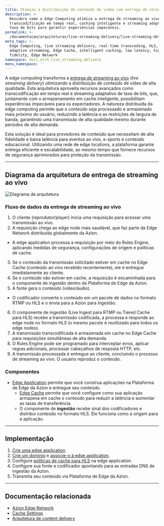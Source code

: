 ```yaml
---
title: Otimize a distribuição de conteúdo de vídeo com entrega de streaming ao vivo
description: >-
  Descubra como a Edge Computing otimiza a entrega de streaming ao vivo usando
  transcodificação em tempo real, caching inteligente e streaming adaptativo de
  taxa de bits para garantir experiências impecáveis.
permalink: >-
  /documentacao/arquiteturas/live-streaming-delivery/live-streaming-delivery-com-hls/
meta_tags: >-
  Edge Computing, live streaming delivery, real-time transcoding, HLS, bitrate
  adaptive streaming, Edge Cache, intelligent caching, low latency, high
  fidelity, Edge Network
namespace: docs_arch_live_streaming_delivery
menu_namespace: ''
---
```


A edge computing transforma a [entrega de streaming ao vivo](https://www.azion.com/pt-br/solucoes/live-streaming/) (*live streaming delivery*) otimizando a distribuição de conteúdo de vídeo de alta qualidade. Esta arquitetura aproveita recursos avançados como transcodificação em tempo real e streaming adaptativo de taxa de bits, que, juntamente com o armazenamento em cache inteligente, possibilitam experiências impecáveis para os espectadores. A natureza distribuída da edge computing permite que o conteúdo seja processado e armazenado mais próximo do usuário, reduzindo a latência e as restrições de largura de banda, garantindo uma transmissão de alta qualidade mesmo durante períodos de alta demanda.

Esta solução é ideal para provedores de conteúdo que necessitam de alta fidelidade e baixa latência para eventos ao vivo, e-sports e conteúdo educacional. Utilizando uma rede de edge locations, a plataforma garante entrega eficiente e escalabilidade, ao mesmo tempo que fornece recursos de segurança aprimorados para proteção da transmissão.

---

## Diagrama da arquitetura de entrega de streaming ao vivo

![Diagrama de arquitetura](/assets/docs/images/uploads/diagram-live-streaming-delivery.png)

### Fluxo de dados da entrega de streaming ao vivo

1. O cliente (reprodutor/player) inicia uma requisição para acessar uma transmissão ao vivo.
2. A requisição chega ao edge node mais saudável, que faz parte da Edge Network distribuída globalmente da Azion.
- A edge application processa a requisição por meio do Rules Engine, aplicando medidas de segurança, configurações de origem e políticas de cache.
3. Se o conteúdo da transmissão solicitado estiver em cache no Edge Cache (conteúdo ao vivo recebido recentemente), ele é entregue imediatamente ao cliente.
4. Se o conteúdo não estiver em cache, a requisição é encaminhada para o componente de ingestão dentro da Plataforma de Edge da Azion.
5.  A fonte gera o conteúdo (vídeo/áudio).
- O codificador converte o conteúdo em um pacote de dados no formato RTMP ou HLS e o envia para a Azion para ingestão.
6. O componente de ingestão (Live Ingest para RTMP ou Tiered Cache para HLS) recebe a transmissão codificada, a processa e responde ao edge node no formato HLS (o mesmo pacote é reutilizado para todos os edge nodes).
7. A transmissão transcodificada é armazenada em cache no Edge Cache para requisições simultâneas de alta demanda.
8. O Rules Engine pode ser programado para interceptar erros, aplicar regras adicionais, processar cabeçalhos de resposta HTTP, etc.
9. A transmissão processada é entregue ao cliente, concluindo o processo de streaming ao vivo. O usuário reproduz o conteúdo.

### Componentes

- [Edge Application](/pt-br/documentacao/produtos/build/edge-application/) permite que você construa aplicações na Plataforma de Edge da Azion e entregue seu conteúdo.
  - [Edge Cache](/pt-br/documentacao/produtos/build/edge-application/edge-cache/) permite que você configure como sua aplicação armazena em cache o conteúdo para reduzir a latência e aumentar as taxas de transferência.
  - O componente de **ingestão** recebe sinal dos codificadores e distribui conteúdo no formato HLS. Ele funciona como a origem para a aplicação.

---

## Implementação

1. [Crie uma edge application](/pt-br/documentacao/produtos/guias/build/criar-uma-aplicacao/).
2. [Crie um domínio](/pt-br/documentacao/produtos/guias/configurar-dominio/#criar-um-dominio-com-a-azion) e [associe-o à edge application](/pt-br/documentacao/produtos/guias/configurar-dominio/#vincular-um-dominio-personalizado-a-sua-application).
3. Configure [políticas de cache para HLS](/pt-br/documentacao/produtos/guias/implementar-cache-hls/) na edge application.
4. Configure sua fonte e codificador apontando para as entradas DNS de ingestão da Azion.
5. Transmita seu conteúdo via Plataforma de Edge da Azion.

---

## Documentação relacionada

- [Azion Edge Network](https://www.azion.com/pt-br/produtos/nossa-rede/)
- [Cache Settings](/pt-br/documentacao/produtos/build/edge-application/cache-settings/)
- [Arquitetura de content delivery](/pt-br/documentacao/arquitetura/edge-application/content-delivery/)

